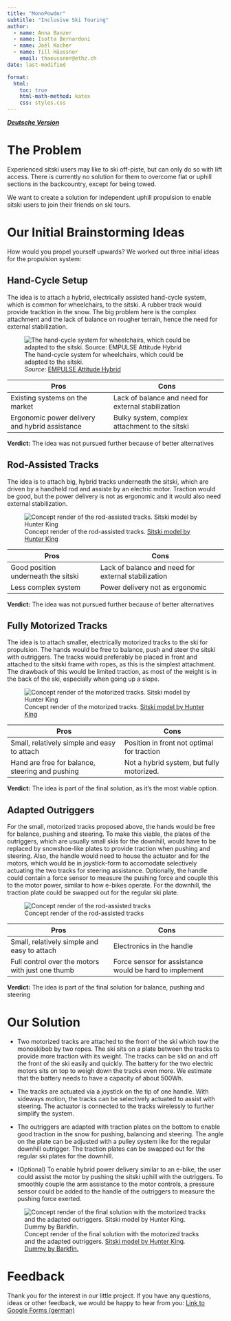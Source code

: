 ```yaml
---
title: "MonoPowder"
subtitle: "Inclusive Ski Touring"
author:
  - name: Anna Banzer
  - name: Isotta Bernardoni
  - name: Joël Kocher
  - name: Till Häussner
    email: thaeussner@ethz.ch
date: last-modified

format:
  html:
    toc: true
    html-math-method: katex
    css: styles.css
---
```


[***Deutsche Version***](https://thaeussner.github.io/monopowder_de/)

# The Problem

Experienced sitski users may like to ski off-piste, but can only do so with lift access. There is currently no solution for them to overcome flat or uphill sections in the backcountry, except for being towed.

We want to create a solution for independent uphill propulsion to enable sitski users to join their friends on ski tours.

# Our Initial Brainstorming Ideas

How would you propel yourself upwards? We worked out three initial ideas for the propulsion system:

## Hand-Cycle Setup

The idea is to attach a hybrid, electrically assisted hand-cycle system, which is common for wheelchairs, to the sitski. A rubber track would provide tracktion in the snow. The big problem here is the complex attachment and the lack of balance on rougher terrain, hence the need for external stabilization.

![The hand-cycle system for wheelchairs, which could be adapted to the sitski.\
*Source:* [EMPULSE Attitude Hybrid](https://www.paraplegie.ch/orthotec/en/aids/using-wheelchair/sports-devices/hand-bikes/)](images/handcycle.png){fig-align="left"}

| Pros                                           | Cons                                                |
|------------------------------------------------|-----------------------------------------------------|
| Existing systems on the market                 | Lack of balance and need for external stabilization |
| Ergonomic power delivery and hybrid assistance | Bulky system, complex attachment to the sitski      |

**Verdict:** The idea was not pursued further because of better alternatives

## Rod-Assisted Tracks

The idea is to attach big, hybrid tracks underneath the sitski, which are driven by a handheld rod and assiste by an electric motor. Traction would be good, but the power delivery is not as ergonomic and it would also need external stabilization.

![Concept render of the rod-assisted tracks. [Sitski model by Hunter King](https://grabcad.com/library/sit-ski-1)](images/rodassist.png){fig-align="left"}

| Pros                                | Cons                                                |
|-------------------------------------|-----------------------------------------------------|
| Good position underneath the sitski | Lack of balance and need for external stabilization |
| Less complex system                 | Power delivery not as ergonomic                     |

**Verdict:** The idea was not pursued further because of better alternatives

## Fully Motorized Tracks

The idea is to attach smaller, electrically motorized tracks to the ski for propulsion. The hands would be free to balance, push and steer the sitski with outriggers. The tracks would preferably be placed in front and attached to the sitski frame with ropes, as this is the simplest attachment. The drawback of this would be limited traction, as most of the weight is in the back of the ski, especially when going up a slope.

![Concept render of the motorized tracks. [Sitski model by Hunter King](https://grabcad.com/library/sit-ski-1)](images/motorized.png){fig-align="left"}

| Pros                                            | Cons                                       |
|-------------------------------------------------|--------------------------------------------|
| Small, relatively simple and easy to attach     | Position in front not optimal for traction |
| Hand are free for balance, steering and pushing | Not a hybrid system, but fully motorized.  |

**Verdict:** The idea is part of the final solution, as it's the most viable option.

## Adapted Outriggers

For the small, motorized tracks proposed above, the hands would be free for balance, pushing and steering. To make this viable, the plates of the outriggers, which are usually small skis for the downhill, would have to be replaced by snowshoe-like plates to provide traction when pushing and steering. Also, the handle would need to house the actuator and for the motors, which would be in joystick-form to accomodate selectively actuating the two tracks for steering assistance. Optionally, the handle could contain a force sensor to measure the pushing force and couple this to the motor power, similar to how e-bikes operate. For the downhill, the traction plate could be swapped out for the regular ski plate.

![Concept render of the rod-assisted tracks](images/outrigger.png){fig-align="left"}

| Pros                                             | Cons                                                   |
|--------------------------------------------------|--------------------------------------------------------|
| Small, relatively simple and easy to attach      | Electronics in the handle                              |
| Full control over the motors with just one thumb | Force sensor for assistance would be hard to implement |

**Verdict:** The idea is part of the final solution for balance, pushing and steering

# Our Solution

-   Two motorized tracks are attached to the front of the ski which tow the monoskibob by two ropes. The ski sits on a plate between the tracks to provide more traction with its weight. The tracks can be slid on and off the front of the ski easily and quickly. The battery for the two electric motors sits on top to weigh down the tracks even more. We estimate that the battery needs to have a capacity of about 500Wh.

-   The tracks are actuated via a joystick on the tip of one handle. With sideways motion, the tracks can be selectively actuated to assist with steering. The actuator is connected to the tracks wirelessly to further simplify the system.

-   The outriggers are adapted with traction plates on the bottom to enable good traction in the snow for pushing, balancing and steering. The angle on the plate can be adjusted with a pulley system like for the regular downhill outrigger. The traction plates can be swapped out for the regular ski plates for the downhill.

-   (Optional) To enable hybrid power delivery similar to an e-bike, the user could assist the motor by pushing the sitski uphill with the outriggers. To smoothly couple the arm assistance to the motor controls, a pressure sensor could be added to the handle of the outriggers to measure the pushing force exerted.

![Concept render of the final solution with the motorized tracks and the adapted outriggers. [Sitski model by Hunter King](https://grabcad.com/library/sit-ski-1)*.* [Dummy by Barkfin.](https://grabcad.com/library/articulated-dummy-1)](images/final.png){fig-align="left"}

# Feedback

Thank you for the interest in our little project. If you have any questions, ideas or other feedback, we would be happy to hear from you: [Link to Google Forms (german)](https://forms.gle/TSKb428KnsZWrjeY8){.uri}
